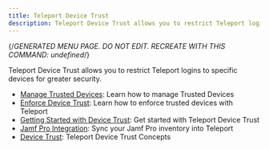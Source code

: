 ```yaml
---
title: Teleport Device Trust
description: Teleport Device Trust allows you to restrict Teleport logins to specific devices for greater security.
---
```


{/*GENERATED MENU PAGE. DO NOT EDIT. RECREATE WITH THIS COMMAND:
undefined*/}

Teleport Device Trust allows you to restrict Teleport logins to specific devices for greater security.

- [Manage Trusted Devices](device-trust/device-management.mdx): Learn how to manage Trusted Devices
- [Enforce Device Trust](device-trust/enforcing-device-trust.mdx): Learn how to enforce trusted devices with Teleport
- [Getting Started with Device Trust](device-trust/guide.mdx): Get started with Teleport Device Trust
- [Jamf Pro Integration](device-trust/jamf-integration.mdx): Sync your Jamf Pro inventory into Teleport
- [Device Trust](device-trust/overview.mdx): Teleport Device Trust Concepts
